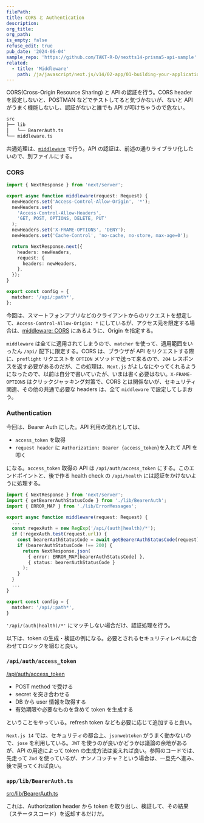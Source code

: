 ```yaml
---
filePath:
title: CORS と Authentication
description:
org_title:
org_path:
is_empty: false
refuse_edit: true
pub_date: '2024-06-04'
sample_repo: 'https://github.com/TAKT-R-D/nextts14-prisma5-api-sample'
related:
  - title: 'Middleware'
    path: /ja/javascript/next.js/v14/02-app/01-building-your-application/01-routing/13-middleware
---
```


CORS(Cross-Origin Resource Sharing) と API の認証を行う。CORS header を設定しないと、POSTMAN などでテストしてると気づかないが、ないと API がうまく機能しないし、認証がないと誰でも API が叩けちゃうので危ない。

```bash
src
├── lib
│   └── BearerAuth.ts
└── middleware.ts
```

共通処理は、[`middleware`](/ja/javascript/next.js/v14/02-app/01-building-your-application/01-routing/13-middleware) で行う。API の認証は、前述の通りライブラリ化したいので、別ファイルにする。

### CORS

```ts:src/middleware.ts
import { NextResponse } from 'next/server';

export async function middleware(request: Request) {
  newHeaders.set('Access-Control-Allow-Origin', '*');
  newHeaders.set(
    'Access-Control-Allow-Headers',
    'GET, POST, OPTIONS, DELETE, PUT'
  );
  newHeaders.set('X-FRAME-OPTIONS', 'DENY');
  newHeaders.set('Cache-Control', 'no-cache, no-store, max-age=0');

  return NextResponse.next({
    headers: newHeaders,
    request: {
      headers: newHeaders,
    },
  });
}

export const config = {
  matcher: '/api/:path*',
};

```

今回は、スマートフォンアプリなどのクライアントからのリクエストを想定して、`Access-Control-Allow-Origin: *` にしているが、アクセス元を限定する場合は、[middleware: CORS](/ja/javascript/next.js/v14/02-app/01-building-your-application/01-routing/13-middleware#cors) にあるように、Origin を指定する。

`middleware` は全てに適用されてしまうので、`matcher` を使って、適用範囲をいったん `/api/` 配下に限定する。CORS は、ブラウザが API をリクエストする際に、`preflight` リクエストを `OPTION` メソッドで送って来るので、`204` レスポンスを返す必要があるのだが、この処理は、`Next.js` がよしなにやってくれるようになったので、以前は自分で書いていたが、いまは書く必要はない。`X-FRAME-OPTIONS` はクリックジャッキング対策で、CORS とは関係ないが、セキュリティ関連、その他の共通で必要な headers は、全て `middleware` で設定してしまおう。

### Authentication

今回は、Bearer Auth にした。API 利用の流れとしては、

- `access_token` を取得
- `request header` に `Authorization: Bearer {access_token}`を入れて API を叩く

になる。`access_token` 取得の API は `/api/auth/access_token` にする。このエンドポイントと、後で作る health check の `/api/health` には認証をかけないように処理する。

```ts:src/middleware.ts
import { NextResponse } from 'next/server';
import { getBearerAuthStatusCode } from './lib/BearerAuth';
import { ERROR_MAP } from './lib/ErrorMessages';

export async function middleware(request: Request) {
  ...
  const regexAuth = new RegExp('/api/(auth|health)/*');
  if (!regexAuth.test(request.url)) {
    const bearerAuthStatusCode = await getBearerAuthStatusCode(request);
    if (bearerAuthStatusCode !== 200) {
      return NextResponse.json(
        { error: ERROR_MAP[bearerAuthStatusCode] },
        { status: bearerAuthStatusCode }
      );
    }
  }
  ...
}

export const config = {
  matcher: '/api/:path*',
}
```

`'/api/(auth|health)/*'` にマッチしない場合だけ、認証処理を行う。

以下は、token の生成・検証の例になる。必要とされるセキュリティレベルに合わせてロジックを組むと良い。

### `/api/auth/access_token`

[/api/auth/access_token](https://github.com/TAKT-R-D/nextts14-prisma5-api-sample/blob/main/src/app/api/auth/access_token/route.ts)

- POST method で受ける
- secret を突き合わせる
- DB から user 情報を取得する
- 有効期限や必要なものを含めて token を生成する

ということをやっている。refresh token なども必要に応じて追加すると良い。

`Next.js 14` では、セキュリティの都合上、`jsonwebtoken` がうまく動かないので、`jose` を利用している。`JWT` を使うのが良いかどうかは議論の余地があるが、API の用途によって token の生成方法は変えれば良い。参照のコードでは、先走って `Zod` を使っているが、ナンノコッチャ？という場合は、一旦先へ進み、後で戻ってくれば良い。

### `app/lib/BearerAuth.ts`

[src/lib/BearerAuth.ts](https://github.com/TAKT-R-D/nextts14-prisma5-api-sample/blob/main/src/lib/BearerAuth.ts)

これは、Authorization header から token を取り出し、検証して、その結果（ステータスコード）を返却するだけだ。

